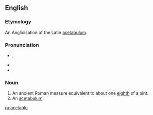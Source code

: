 ==English==

===Etymology===
An Anglicisation of the Latin [[acetabulum]].

===Pronunciation===
* {{enPR|ăsʹĭtəbəl}}, {{IPA|/ˈæsɪtəbəl/|lang=en}}
* {{audio|en-us-acetable-2.ogg|Audio (US)|lang=en}}
* {{audio|En-us-acetable.ogg|Audio (US)|lang=en}}

===Noun===
{{en-noun}}

# An ancient Roman measure equivalent to about one [[eighth]] of a pint.
# An [[acetabulum]].

[[ru:acetable]]